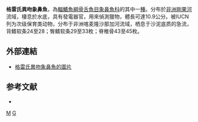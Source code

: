 {{Speciesbox 
| genus = Marcusenius
| species = greshoffii
| status = LC
| status_system = IUCN3.1
| authority = [[Schilthuis|Schilthuis]], 1891
| synonyms = *''Gnathonemus greshoffi''<br /><small>Schilthuis, 1891</small>
*''Marcusenius greshoffi''<br /><small>Schilthuis, 1891</small>
*''Mormyrus greshoffi''<br /><small>Schilthuis, 1891</small>
*''Mormyrus greshoffii''<br /><small>Schilthuis, 1891</small>
}}

'''格雷氏異吻象鼻魚'''，為[[輻鰭魚綱|輻鰭魚綱]][[骨舌魚目|骨舌魚目]][[象鼻魚科|象鼻魚科]]的其中一[[種|種]]。分布於[[非洲|非洲]][[剛果河|剛果河]]流域，棲息於水底，具有發電器官，用來偵測獵物，體長可達10.9公分。被IUCN列为次级保育类动物，分布于非洲喀麦隆沙那加河流域，栖息于沙泥底质的急流，背鳍软条24至28；臀鳍软条29至33枚；脊椎骨43至45枚。

==外部連結==
* [http://www.fishbase.org/Photos/ThumbnailsSummary.php?ID=10898 格雷氏異吻象鼻魚的圖片]

==参考文献==
*{{FishBase_species|genus=Marcusenius|species=greshoffii|year=2011|month=12}}
{{Taxonbar}}

[[Category:1891年描述的鱼类|M]]
[[Category:異吻象鼻魚屬|G]]